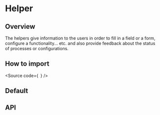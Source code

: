 

<Meta of={Stories} />

# Helper

## Overview

The helpers give information to the users in order to fill in a field or a form,
configure a functionality... etc. and also provide feedback about
the status of processes or configurations.

## How to import

<Source
  code={`
`}
/>

## Default

<Canvas of={Stories.Base} />

## API

<ArgTypes of={Stories} />
